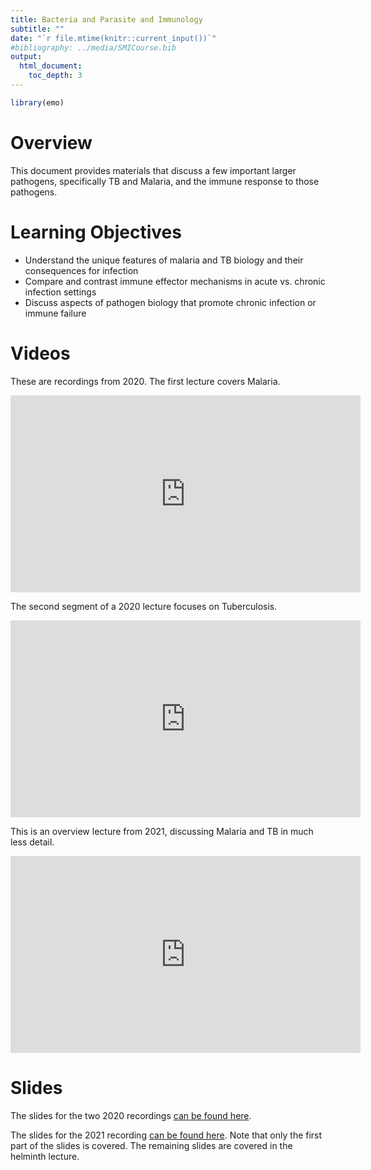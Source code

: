 ```yaml
---
title: Bacteria and Parasite and Immunology
subtitle: ""
date: "`r file.mtime(knitr::current_input())`"
#bibliography: ../media/SMICourse.bib
output: 
  html_document:
    toc_depth: 3
---
```


```r
library(emo)
```


# Overview
This document provides materials that discuss a few important larger pathogens, specifically TB and Malaria, and the immune response to those pathogens.

# Learning Objectives
* Understand the unique features of malaria and TB biology and their consequences for infection
* Compare and contrast immune effector mechanisms in acute vs. chronic infection settings
* Discuss aspects of pathogen biology that promote chronic infection or immune failure

# Videos

These are recordings from 2020. The first lecture covers Malaria.

<p>
<iframe width="560" height="315" src="https://www.youtube.com/embed/DJnoV2vV6Ik" frameborder="0" allow="accelerometer; autoplay; encrypted-media; gyroscope; picture-in-picture" allowfullscreen></iframe>
</p>


The second segment of a 2020 lecture focuses on Tuberculosis.

<p>
<iframe width="560" height="315" src="https://www.youtube.com/embed/vka6fqSmXYk" frameborder="0" allow="accelerometer; autoplay; encrypted-media; gyroscope; picture-in-picture" allowfullscreen></iframe>
</p>


This is an overview lecture from 2021, discussing Malaria and TB in much less detail.

<p>
<iframe width="560" height="315" src="https://www.youtube.com/embed/sE0H_31AxFI" frameborder="0" allow="accelerometer; autoplay; encrypted-media; gyroscope; picture-in-picture" allowfullscreen></iframe>
</p>


# Slides

The slides for the two 2020 recordings [can be found here](./slides/Complex_Pathogens_Immunology_Slides.pdf).

The slides for the 2021 recording [can be found here](./slides/2021_Complex_Pathogens_and_Helminths.pdf). Note that only the first part of the slides is covered. The remaining slides are covered in the helminth lecture.


